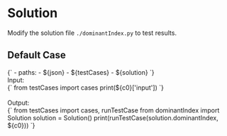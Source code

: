 


<Meta title="Data Structure/Array/1D/[747] Largest Number At Least Twice of Others/Solution/Python" />

# Solution

Modify the solution file `./dominantIndex.py` to test results.

## Default Case

<Canvas withSource="open">
  <Story name="Case 0" parameters={{ docs: { source: { code } } }} inline={false} height="130px">
    <py-env>
    {`
      - paths:
        - ${json}
        - ${testCases}
        - ${solution}
    `}
    </py-env>
    <div>
      <div>Input: </div>
      <py-script>
      {`
        from testCases import cases
        print(${c0}['input'])
      `}
      </py-script>
    </div>
    <br />
    <div>
      <div>Output: </div>
      <py-script>
      {`
        from testCases import cases, runTestCase
        from dominantIndex import Solution
        solution = Solution()
        print(runTestCase(solution.dominantIndex, ${c0}))
      `}
      </py-script>
    </div>
  </Story>
</Canvas>
